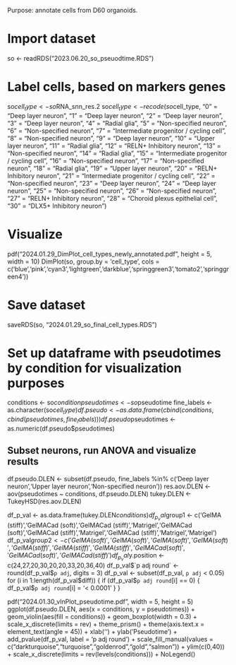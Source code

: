 Purpose: annotate cells from D60 organoids.

# Import dataset
so <- readRDS("2023.06.20_so_pseuodtime.RDS")

# Label cells, based on markers genes
so$cell_type <- so$RNA_snn_res.2
so$cell_type <- recode(so$cell_type,
                       "0" = "Deep layer neuron",
                       "1" = "Deep layer neuron",
                       "2" = "Deep layer neuron",
                       "3" = "Deep layer neuron",
                       "4" = "Radial glia",
                       "5" = "Non-specified neuron",
                       "6" = "Non-specified neuron",
                       "7" = "Intermediate progenitor / cycling cell",
                       "8" = "Non-specified neuron",
                       "9" = "Deep layer neuron",
                       "10" = "Upper layer neuron",
                       "11" = "Radial glia",
                       "12" = "RELN+ Inhibitory neuron",
                       "13" = "Non-specified neuron",
                       "14" = "Radial glia",
                       "15" = "Intermediate progenitor / cycling cell",
                       "16" = "Non-specified neuron",
                       "17" = "Non-specified neuron",
                       "18" = "Radial glia",
                       "19" = "Upper layer neuron",
                       "20" = "RELN+ Inhibitory neuron",
                       "21" = "Intermediate progenitor / cycling cell",
                       "22" = "Non-specified neuron",
                       "23" = "Deep layer neuron",
                       "24" = "Deep layer neuron",
                       "25" = "Non-specified neuron",
                       "26" = "Non-specified neuron",
                       "27" = "RELN+ Inhibitory neuron",
                       "28" = "Choroid plexus epithelial cell",
                       "30" = "DLX5+ Inhibitory neuron")

# Visualize
pdf("2024.01.29_DimPlot_cell_types_newly_annotated.pdf", height = 5, width = 10)
DimPlot(so, group.by = 'cell_type',
        cols = c('blue','pink','cyan3','lightgreen','darkblue','springgreen3','tomato2','springgreen4'))

# Save dataset
saveRDS(so, "2024.01.29_so_final_cell_types.RDS")

# Set up dataframe with pseudotimes by condition for visualization purposes
conditions <- so$condition
pseudotimes <- so$pseudotime
fine_labels <- as.character(so$cell_type)
df.pseudo <- as.data.frame(cbind(conditions, cbind(pseudotimes, fine_labels)))
df.pseudo$pseudotimes <- as.numeric(df.pseudo$pseudotimes)

## Subset neurons, run ANOVA and visualize results
df.pseudo.DLEN <- subset(df.pseudo, fine_labels %in% c('Deep layer neuron','Upper layer neuron','Non-specified neuron'))
res.aov.DLEN <- aov(pseudotimes ~ conditions, df.pseudo.DLEN)
tukey.DLEN <- TukeyHSD(res.aov.DLEN)

df_p_val <- as.data.frame(tukey.DLEN$conditions)
df_p_val$group1 <- c('GelMA (stiff)','GelMACad (soft)','GelMACad (stiff)','Matrigel','GelMACad (soft)','GelMACad (stiff)','Matrigel','GelMACad (stiff)','Matrigel','Matrigel')
df_p_val$group2 <- c('GelMA (soft)','GelMA (soft)','GelMA (soft)','GelMA (soft)','GelMA (stiff)','GelMA (stiff)','GelMA (stiff)','GelMACad (soft)','GelMACad (soft)','GelMACad (stiff)')
df_p_val$y.position <- c(24,27,20,30,20,20,33,20,36,40)
df_p_val$`p adj round` <- round(df_p_val$`p adj`, digits = 3)
df_p_val <- subset(df_p_val, `p adj` < 0.05)
for (i in 1:length(df_p_val$diff)) {
  if (df_p_val$`p adj round`[i] == 0) {
    df_p_val$`p adj round`[i] = '< 0.0001' 
  }
}

pdf("2024.01.30_vlnPlot_pseudotime.pdf", width = 5, height = 5)
ggplot(df.pseudo.DLEN, aes(x = conditions, y = pseudotimes)) +
  geom_violin(aes(fill = conditions)) +
  geom_boxplot(width = 0.3) +
  scale_x_discrete(limits = rev) +
  theme_prism() +
  theme(axis.text.x = element_text(angle = 45)) +
  xlab('') +
  ylab('Pseudotime') +
  add_pvalue(df_p_val, label = 'p adj round') +
  scale_fill_manual(values = c("darkturquoise","turquoise","goldenrod","gold","salmon")) +
  ylim(c(0,40)) +
  scale_x_discrete(limits = rev(levels(conditions))) +
  NoLegend()
